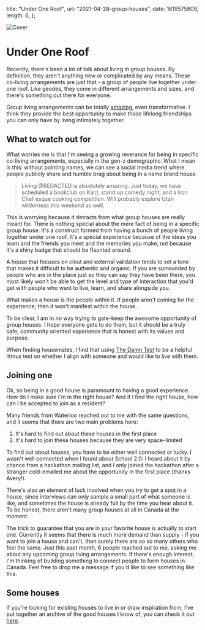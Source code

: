 
  title: "Under One Roof",
  url: "2021-04-28-group-houses",
  date: 1619575809,
  length: 6,
};

![Cover](/images/2021-04-28-group-houses/cover.jpg)

# Under One Roof

Recently, there's been a lot of talk about living in group houses. By definition, they aren't anything new or complicated by any means. These co-living arrangements are just that - a group of people live together under one roof. Like geodes, they come in different arrangements and sizes, and there's something out there for everyone.

Group living arrangements can be totally [amazing](/blog/2021-03-11-travels), even transformative. I think they provide the best opportunity to make those lifelong friendships you can only have by living intimately together.

## What to watch out for

What worries me is that I'm seeing a growing reverance for being in specific co-living arrangements, especially in the gen-z demographic. What I mean is this: without pointing names, we can see a social media trend where people publicly share and humble brag about being in a name brand house.

> Living @REDACTED is absolutely amazing. Just today, we have scheduled a bookclub on Kant, stand up comedy night, and a Iron Chef esque cooking competition. Will probably explore Utah wilderness this weekend as well.

This is worrying because it detracts from what group houses are really meant for. There is nothing special about the mere fact of being in a specific group house. It's a construct formed from having a bunch of people living together under one roof. It's a special experience because of the ideas you learn and the friends you meet and the memories you make, not because it's a shiny badge that should be flaunted around.

A house that focuses on clout and external validation tends to set a tone that makes it difficult to be authentic and organic. If you are surrounded by people who are in the place just so they can say they have been there, you most likely won't be able to get the level and type of interaction that you'd get with people who want to live, learn, and share alongside you.

What makes a house is the people within it. If people aren't coming for the experience, then it won't manifest within the house.

To be clear, I am in no way trying to gate-keep the awesome opportunity of group houses. I hope everyone gets to do them, but it should be a truly safe, community oriented experience that is honest with its values and purpose.

When finding housemates, I find that using [The Damn Test](/blog/2021-04-15-damn-test) to be a helpful litmus test on whether I align with someone and would like to live with them.

## Joining one

Ok, so being in a good house is paramount to having a good experience. How do I make sure I'm in the right house? And if I find the right house, how can I be accepted to join as a resident?

Many friends from Waterloo reached out to me with the same questions, and it seems that there are two main problems here:

1. It's hard to find out about these houses in the first place
2. It's hard to join these houses because they are very space-limited

To find out about houses, you have to be either well connected or lucky. I wasn't well connected when I found about School 2.0: I heard about it by chance from a hackathon mailing list, and I only joined the hackathon after a stranger cold-emailed me about the opportunity in the first place (thanks Avery!).

There's also an element of luck involved when you try to get a spot in a house, since interviews can only sample a small part of what someone is like, and sometimes the house is already full by the time you hear about it. To be honest, there aren't many group houses at all in Canada at the moment.

The trick to guarantee that you are in your favorite house is actually to start one. Currently it seems that there is much more demand than supply - if you want to join a house and can't, then surely there are so so many others who feel the same. Just this past month, 6 people reached out to me, asking me about any upcoming group living arrangements. If there's enough interest, I'm thinking of building something to connect people to form houses in Canada. Feel free to drop me a message if you'd like to see something like this.

## Some houses

If you're looking for existing houses to live in or draw inspiration from, I've put together an archive of the good houses I know of, you can check it out [here](/houses).
